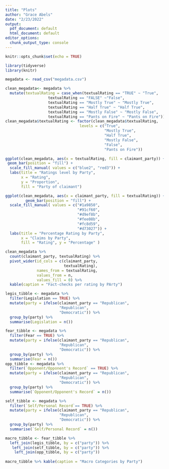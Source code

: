 ```yaml
---
title: "Plots"
author: "Grace Abels"
date: "2/23/2022"
output:
  pdf_document: default
  html_document: default
editor_options:
  chunk_output_type: console
---
```


```r
knitr::opts_chunk$set(echo = TRUE)
```

```r
library(tidyverse)
library(knitr)
```

```r
megadata <- read_csv("megadata.csv")
```
```r
clean_megadata<- megadata %>%
  mutate(textualRating = case_when(textualRating == "TRUE" ~ "True", 
                   textualRating == "FALSE" ~"False", 
                   textualRating == "Mostly True" ~ "Mostly True", 
                   textualRating == "Half True" ~ "Half True", 
                   textualRating == "Mostly False" ~ "Mostly False", 
                   textualRating == "Pants on Fire" ~ "Pants on Fire"))
clean_megadata$textualRating <- factor(clean_megadata$textualRating,
                                 levels = c("True", 
                                            "Mostly True", 
                                            "Half True", 
                                            "Mostly False", 
                                            "False", 
                                            "Pants on Fire"))
```

```r
ggplot(clean_megadata, aes(x = textualRating, fill = claimant_party)) + 
 geom_bar(position = "fill") + 
  scale_fill_manual( values = c("blue2", "red3")) + 
  labs(title = "Ratings level by Party",
       x = "Rating", 
       y = "Proportion", 
       fill = "Party of claimant")
```

```r
ggplot(clean_megadata, aes(x = claimant_party, fill = textualRating)) + 
         geom_bar(position = "fill") + 
  scale_fill_manual( values = c("#1a9850",
                                "#91cf60",
                                "#d9ef8b", 
                                "#fee08b", 
                                "#fc8d59", 
                                "#d73027")) +
  labs(title = "Percentage Rating by Party", 
       x = "Claims by Party", 
       fill = "Rating", y = "Percentage" )


```
```r
clean_megadata %>%
  count(claimant_party, textualRating) %>%
  pivot_wider(id_cols = c(claimant_party, 
                          textualRating),
              names_from = textualRating,
              values_from = n,
              values_fill = 0) %>% 
  kable(caption = "Fact-checks per rating by PArty")
```


```r
legis_tibble <- megadata %>%
  filter(Legislation == TRUE) %>%
  mutate(party = ifelse(claimant_party == "Republican", 
                        "Republican", 
                        "Democratic")) %>%
  group_by(party) %>%
  summarise(Legislation = n())

fear_tibble <- megadata %>%
  filter(Fear == TRUE) %>%
  mutate(party = ifelse(claimant_party == "Republican", 
                        "Republican", 
                        "Democratic")) %>%
  group_by(party) %>%
  summarise(Fear = n())
opp_tibble <- megadata %>%
  filter(`Opponent/Opponent's Record` == TRUE) %>%
  mutate(party = ifelse(claimant_party == "Republican", 
                        "Republican", 
                        "Democratic")) %>%
  group_by(party) %>%
  summarise(`Opponent/Opponent's Record` = n())

self_tibble <- megadata %>%
  filter(`Self/Personal Record`== TRUE) %>%
  mutate(party = ifelse(claimant_party == "Republican", 
                        "Republican", 
                        "Democratic")) %>%
  group_by(party) %>%
  summarise(`Self/Personal Record` = n())

macro_tibble <- fear_tibble %>%
  left_join(legis_tibble, by = c("party")) %>%
   left_join(self_tibble, by = c("party")) %>%
    left_join(opp_tibble, by = c("party"))
    
macro_tibble %>% kable(caption = "Macro Categories by Party")
```


